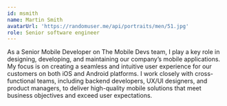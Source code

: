 ```yaml
---
id: msmith
name: Martin Smith
avatarUrl: 'https://randomuser.me/api/portraits/men/51.jpg'
role: Senior software engineer
---
```


As a Senior Mobile Developer on The Mobile Devs team, I play a key role in designing, developing, and maintaining our company’s mobile applications. My focus is on creating a seamless and intuitive user experience for our customers on both iOS and Android platforms. I work closely with cross-functional teams, including backend developers, UX/UI designers, and product managers, to deliver high-quality mobile solutions that meet business objectives and exceed user expectations.
